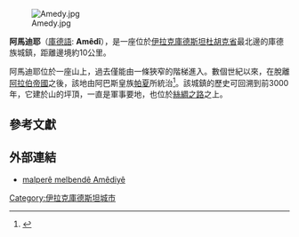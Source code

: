 [[Image:Amedy.jpg|thumb]]

'''阿馬迪耶'''（[[庫德語|庫德語]]: '''Amêdî'''），是一座位於[[伊拉克庫德斯坦|伊拉克庫德斯坦]][[杜胡克省|杜胡克省]]最北邊的庫德族城鎮，距離邊境約10公里。

阿馬迪耶位於一座山上，過去僅能由一條狹窄的階梯進入。數個世紀以來，在脫離[[阿拉伯帝國|阿拉伯帝國]]之後，該地由阿巴斯皇族[[帕夏|帕夏]]所統治<ref>{{cite web
|title=A new and comprehensive gazetteer,  Volume 1
|publisher=T. Kelly
|last=Wright
|first=George  Newenham
|year=1834
|url=http://books.google.fr/books?id=CSMDAAAAYAAJ&pg=PA141&lpg=PA141
|accessdate=2009-09-12
|archive-date=2014-11-29
|archive-url=https://web.archive.org/web/20141129090832/http://books.google.fr/books?id=CSMDAAAAYAAJ&pg=PA141&lpg=PA141
|dead-url=no
}}</ref>。該城鎮的歷史可回溯到前3000年，它建於山的坪頂，一直是軍事要地，也位於[[絲綢之路|絲綢之路]]之上。

==參考文獻==
{{reflist}}

==外部連結==
*[https://web.archive.org/web/20100519145541/http://pukamedye.com/ malperê melbendê Amêdiyê]

{{Iraq-stub}}

[[Category:伊拉克庫德斯坦城市|Category:伊拉克庫德斯坦城市]]